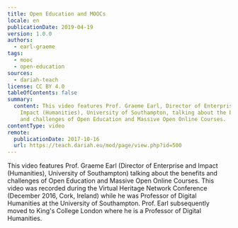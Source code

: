 ```yaml
---
title: Open Education and MOOCs
locale: en
publicationDate: 2019-04-19
version: 1.0.0
authors:
  - earl-graeme
tags:
  - mooc
  - open-education
sources:
  - dariah-teach
license: CC BY 4.0
tableOfContents: false
summary:
  content: This video features Prof. Graeme Earl, Director of Enterprise and
    Impact (Humanities), University of Southampton, talking about the benefits
    and challenges of Open Education and Massive Open Online Courses.
contentType: video
remote:
  publicationDate: 2017-10-16
  url: https://teach.dariah.eu/mod/page/view.php?id=500
---
```

This video features Prof. Graeme Earl (Director of Enterprise and Impact (Humanities), University of Southampton) talking about the benefits and challenges of Open Education and Massive Open Online Courses. This video was recorded during the Virtual Heritage Network Conference (December 2016, Cork, Ireland) while he was Professor of Digital Humanities at the University of Southampton. Prof. Earl subsequently moved to King's College London where he is a Professor of Digital Humanities.

<VideoCard title="DH in Practice" subtitle="Open Education and MOOCs" id="YlnLbWygSB0" image="images/graeme-earl.jpg" provider="youtube" />

